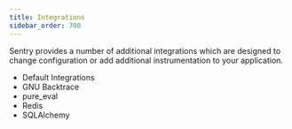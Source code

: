 ```yaml
---
title: Integrations
sidebar_order: 700
---
```


Sentry provides a number of additional integrations which are designed to change configuration or add additional instrumentation to your application.

- <Link to="default-integrations/">Default Integrations</Link>
- <Link to="gnu_backtrace/">GNU Backtrace</Link>
- <Link to="pure_eval/">pure_eval</Link>
- <Link to="redis/">Redis</Link>
- <Link to="sqlalchemy/">SQLAlchemy</Link>
